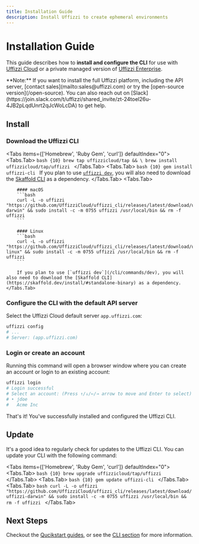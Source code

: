 ```yaml
---
title: Installation Guide
description: Install Uffizzi to create ephemeral environments
---
```



# Installation Guide

 This guide describes how to **install and configure the CLI** for use with [Uffizzi Cloud](/cloud) or a private managed version of [Uffizzi Enterprise](/enterprise).

<Callout className="mt-6" type="info">
  **Note:** If you want to install the full Uffizzi platform, including the API server, [contact sales](mailto:sales@uffizzi.com) or try the [open-source version](/open-source). You can also reach out on [Slack](https://join.slack.com/t/uffizzi/shared_invite/zt-24toel26u-4JB2pLqdUnrt2qJcWoLcDA) to get help.
</Callout>

## Install

<Steps>

### Download the Uffizzi CLI

<Tabs items={['Homebrew', 'Ruby Gem', 'curl']} defaultIndex="0">
    <Tabs.Tab>
        ```bash {10}
		brew tap uffizzicloud/tap && \
		brew install uffizzicloud/tap/uffizzi
		```
    </Tabs.Tab>
    <Tabs.Tab>
        ```bash {10}
		gem install uffizzi-cli
		```
    If you plan to use [`uffizzi dev`](/cli/commands/dev), you will also need to download the [Skaffold CLI](https://skaffold.dev/install/#standalone-binary) as a dependency.
    </Tabs.Tab>
    <Tabs.Tab>

        #### macOS
        ```bash
        curl -L -o uffizzi "https://github.com/UffizziCloud/uffizzi_cli/releases/latest/download/uffizzi-darwin" && sudo install -c -m 0755 uffizzi /usr/local/bin && rm -f uffizzi
        ```

        #### Linux
        ```bash
        curl -L -o uffizzi "https://github.com/UffizziCloud/uffizzi_cli/releases/latest/download/uffizzi-linux" && sudo install -c -m 0755 uffizzi /usr/local/bin && rm -f uffizzi
        ```

        If you plan to use [`uffizzi dev`](/cli/commands/dev), you will also need to download the [Skaffold CLI](https://skaffold.dev/install/#standalone-binary) as a dependency.
    </Tabs.Tab>
</Tabs>


### Configure the CLI with the default API server

Select the Uffizzi Cloud default server `app.uffizzi.com`:

```bash {10}
uffizzi config
# ...
# Server: (app.uffizzi.com)
```

### Login or create an account

Running this command will open a browser window where you can create an account or login to an existing account:

```bash {10}
uffizzi login
# Login successful
# Select an account: (Press ↑/↓/←/→ arrow to move and Enter to select)
# ‣ jdoe
#   Acme Inc
```
</Steps>

That's it! You've successfully installed and configured the Uffizzi CLI.

## Update

It's a good idea to regularly check for updates to the Uffizzi CLI. You can update your CLI with the following command:

<Tabs items={['Homebrew', 'Ruby Gem', 'curl']} defaultIndex="0">
    <Tabs.Tab>
        ```bash {10}
		brew upgrade uffizzicloud/tap/uffizzi
		```
    </Tabs.Tab>
    <Tabs.Tab>
        ```bash {10}
		gem update uffizzi-cli
		```
    </Tabs.Tab>
    <Tabs.Tab>
        ```bash
        curl -L -o uffizzi "https://github.com/UffizziCloud/uffizzi_cli/releases/latest/download/uffizzi-darwin" && sudo install -c -m 0755 uffizzi /usr/local/bin && rm -f uffizzi
        ```
    </Tabs.Tab>
</Tabs>

## Next Steps

Checkout the [Qucikstart guides](quickstart), or see the [CLI section](cli) for more information.
